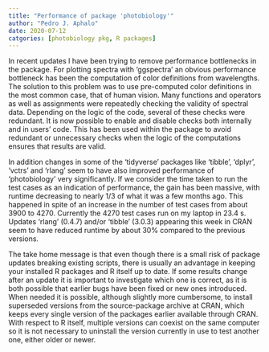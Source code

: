 ```yaml
---
title: "Performance of package 'photobiology'"
author: "Pedro J. Aphalo"
date: 2020-07-12
catgories: [photobiology pkg, R packages]
---
```


In recent updates I have been trying to remove performance bottlenecks in the
package. For plotting spectra with 'ggspectra' an obvious performance bottleneck
has been the computation of color definitions from wavelengths. The solution to
this problem was to use pre-computed color definitions in the most common case,
that of human vision. Many functions and operators as well as assignments were
repeatedly checking the validity of spectral data. Depending on the logic of the
code, several of these checks were redundant. It is now possible to enable and
disable checks both internally and in users' code. This has been used within the
package to avoid redundant or unnecessary checks when the logic of the
computations ensures that results are valid.

In addition changes in some of the 'tidyverse' packages like 'tibble', 'dplyr',
'vctrs' and 'rlang' seem to have also improved performance of 'photobiology'
very significantly. If we consider the time taken to run the test cases as an
indication of performance, the gain has been massive, with runtime decreasing to
nearly 1/3 of what it was a few months ago. This happened in spite of an
increase in the number of test cases from about 3900 to 4270. Currently the 4270
test cases run on my laptop in 23.4 s. Updates 'rlang' (0.4.7) and/or 'tibble'
(3.0.3) appearing this week in CRAN seem to have reduced runtime by about 30%
compared to the previous versions.

The take home message is that even though there is a small risk of package
updates breaking existing scripts, there is usually an advantage in keeping your
installed R packages and R itself up to date. If some results change after an
update it is important to investigate which one is correct, as it is both
possible that earlier bugs have been fixed or new ones introduced. When needed
it is possible, although slightly more cumbersome, to install superseded
versions from the source-package archive at CRAN, which keeps every single
version of the packages earlier available through CRAN. With respect to R
itself, multiple versions can coexist on the same computer so it is not
necessary to uninstall the version currently in use to test another one, either
older or newer.
